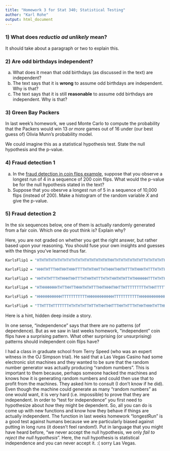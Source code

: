 ```yaml
---
title: "Homework 3 for Stat 340; Statistical Testing"
author: "Karl Rohe"
output: html_document
---
```





###  1) What does *reductio ad unlikely* mean?

It should take about a paragraph or two to explain this. 



###  2) Are odd birthdays independent?

a) What does it mean that odd birthdays (as discussed in the text) are independent?   
b) The text says that it is **wrong** to assume odd birthdays are independent. Why is that?   
c) The text says that it is still **reasonable** to assume odd birthdays are independent. Why is that?

###  3) Green Bay Packers

In last week's homework, we used Monte Carlo to compute the probability that the Packers would win 13 *or more* games out of 16 under (our best guess of) Olivia Munn's probability model. 

We could imagine this as a statistical hypothesis test.  State the null hypothesis and the p-value. 

### 4) Fraud detection 1   

a) In the [fraud detection in coin flips example](LogicOfStatisticalTesting.html), suppose that you observe a longest run of 4 in a sequence of 200 coin flips.  What would the p-value be for the null hypothesis stated in the text?      
b) Suppose that you obesrve a longest run of 5 in a sequence of 10,000 flips (instead of 200).  Make a histogram of the random variable $X$ and give the p-value.   


### 5) Fraud detection 2 



In the six sequences below, one of them is actually randomly generated from a fair coin.  Which one do yout think is?  Explain why?  

Here, you are not graded on whether you get the right answer, but rather based upon your reasoning. You should fuse your own insights and guesses with the things you've learned thus far.

```r

KarlsFlip1 = "HTHTHTHTHTHTHTHTHTHTHTHTHTHTHTHTHHTHTHTHTHTHTHTTHTHTHTHTHTHTHHTHTHTHTHTHTHTHTHTHTHTHTHTHTHHTTHTHTHTHTHTHTHTHTHTHTHTHTHHTHTHTHTHTHTHTHTHTHTHTHTTHTHTHTHTHTHTHTHTHTHTHTHTHHTHTHTHTHTHTHTHTHTHTHTHHTHTHTHTH"

KarlsFlip2 = "HHHTHTTTHHTHHTHHHTTTTHTHTHHTTHTHHHTHHTHTTTHTHHHTHTTTHTHTHHTHTHTTHTHHTHTHTTTHTHHHTHTHTTHTHTHHTHTHTHHHTHTTTHTHHTHTHTHHTTTHTHHTHHTTTTHTHTHHHTHTTHTHHTHTHTTHTHHTHTHHHTHHHTHTTTHTTHTTTHTHHHTHTHTTHTHHTHHTHTTT"

KarlsFlip3 = "HHTHTHTTTHTHHHTHHTTTHTHHTHTTTHTHTHHTHTHTTHTHHHHHHTTTHTHTHHTHTTTHTHHTHTHTTTHTHHHTTHTTTHTHTHHHHTHTTHHTTTTTHTHHHTHTHTTTTTHHHTHHTHHTHHHTTTTHTHTHHHTHHTTTTTHTHHHTHTHTHTTTHTHHHTHTHTHTTHTHHTHTHTHTTTTHTHHHTHTH"

KarlsFlip4 = "HTHHHHHHHTHTTHHTTHHHTHTHTTTHHTHHHTHHTTHTTTTTTTTTHTHHTTTTTHTHTHTHHTTHTTHTTTTTHHHTHTTTHTHTHHHTHTTTTHTHTHHTTHTHTTHHTHTHHHHTHTTHHTTHTTHTTHTHHHHHHTTTTTTHHHTTHTHHHHTTTHTTHHHTTHTHHTTTHHTHHTTTHTHHTHHHTHHTTHHH"

KarlsFlip5 = "HHHHHHHHHHHTTTTTTTTTTTHHHHHHHHHHHHTTTTTTTTTTTHHHHHHHHHHHHHTTTTTTTTTTHHHHHHHHHHTTTTTTTTHHHHHHHHTTTTTTTHHHHHHHHHTTTTTTTTTHHHHHHHHTTTHHHHHHHHHHHTTTTTTTTTTTHHHHHHHHHHHHTTTTTTTTTTTHHHHHHHHHHHHHTTTTTTTTTTHH"

KarlsFlip6 = "TTHTTTHTTTTTTTHTHTHTHTTHTTHTHHTHHTTTHHTHTTTHTHHTHHHTHTTHHTHHTTHTHTTTTHTHTTTHHTTTTTTTTHTHHTTHTTTTTTHTHTHTHTTTHTTHHTTHTTTHHTTTHTTHTTTTHTTTTHHTTTHTHTHHHTTTTTTHTHHTTTTTTTTTTTTHHHTTTHHHTTTHTTTHTHTTHTTTTTHT"
```


Here is a hint, hidden deep inside a story.

In one sense, "independence" says that there are no patterns (of dependence).  But as we saw in last weeks homework, "independent" coin flips have a surprising pattern.  What other surprising (or unsurprising) patterns should independent coin flips have?

I had a class in graduate school from Terry Speed (who was an expert witness in the OJ Simpson trial).  He said that a Las Vegas Casino had some electronic slot machines and they wanted to be sure that the random number generator was actually producing "random numbers".  This is important to them because, perhaps someone hacked the machines and knows how it is generating random numbers and could then use that to profit from the machines.  They asked him to consult (I don't know if he did).  Even though the machine could generate as many "random numbers" as one would want, it is very hard (i.e. impossible) to prove that they are independent.  In order to "test for independence" you first need to hypothesize about *how* they might be dependent.  So, all you can do is come up with new functions and know how they behave if things are actually independent.  The function in last weeks homework "longestRun" is a good test against humans because we are particularly biased against putting in long runs (it doesn't feel random!).  Put in language that you might have heard before, "we never accept the null hypothesis, we only *fail to reject the null hypothesis*".  Here, the null hypothesis is statistical independence and you can never accept it.  :(  sorry Las Vegas.